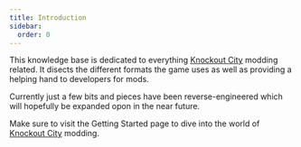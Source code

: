 ```yaml
---
title: Introduction
sidebar:
  order: 0
---
```



This knowledge base is dedicated to everything [Knockout City](https://www.knockoutcity.com/) modding related.
It disects the different formats the game uses as well as providing a helping hand to developers for mods.

Currently just a few bits and pieces have been reverse-engineered which will
hopefully be expanded opon in the near future.

Make sure to visit the <Link href='guides/getting-started'>Getting Started</Link> page to dive
into the world of [Knockout City](https://www.knockoutcity.com/) modding.

